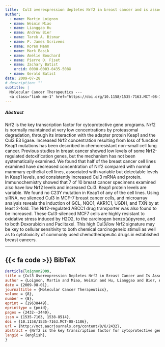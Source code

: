 ```yaml
---
title:  Cul3 overexpression depletes Nrf2 in breast cancer and is associated with sensitivity to carcinogens, to oxidative stress, and to chemotherapy
author: 
  - name: Martin Loignon
  - name: Weimin Miao
  - name: Lianggao Hu
  - name: Andrew Bier
  - name: Tarek A. Bismar
  - name: P. James Scrivens
  - name: Koren Mann
  - name: Mark Basik
  - name: Amélie Bouchard
  - name: Pierre O. Fiset
  - name: Zachary Batist
    orcid: 0000-0003-0435-508X
  - name: Gerald Batist
date: 2009-07-28
# description: ""
subtitle: |
  Molecular Cancer Therapeutics --- 
  <a class="link me-1" href="https://doi.org/10.1158/1535-7163.MCT-08-1186" target="_blank_" rel="external">10.1158/1535-7163.MCT-08-1186</a>
---
```

##### Abstract
Nrf2 is the key transcription factor for cytoprotective gene programs. Nrf2 is normally maintained at very low concentrations by proteasomal degradation, through its interaction with the adapter protein Keap1 and the Cul3 E3 ligase. Increased Nrf2 concentration resulting from loss of function Keap1 mutations has been described in chemoresistant non–small cell lung cancer. Previous studies in breast cancer showed low levels of some Nrf2-regulated detoxification genes, but the mechanism has not been systematically examined. We found that half of the breast cancer cell lines examined have decreased concentration of Nrf2 compared with normal mammary epithelial cell lines, associated with variable but detectable levels in Keap1 levels, and consistently increased Cul3 mRNA and protein. Immunochemistry showed that 7 of 10 breast cancer specimens examined also have low Nrf2 levels and increased Cul3. Keap1 protein levels are variable. We found no C23Y mutation in Keap1 of any of the cell lines. Using siRNA, we silenced Cul3 in MCF-7 breast cancer cells, and microarray analysis reveals the induction of GCL, NQO1, AKR1C1, UGDH, and TXN by at least 2-fold. The Nrf2-regulated ABCC1 drug transporter was also found to be increased. These Cul3-silenced MCF7 cells are highly resistant to oxidative stress induced by H2O2, to the carcinogen benzo(a)pyrene, and to both Doxorubicin and Paclitaxel. This high Cul3/low Nrf2 signature may be key to cellular sensitivity to both chemical carcinogeneic stimuli as well as to cytotoxicity of commonly used chemotherapeutic drugs in established breast cancers.

---

::: {.callout-note collapse=true icon=false}
## {{< fa code >}} BibTeX

```BibTeX
@article{loignon2009,
title = {Cul3 Overexpression Depletes Nrf2 in Breast Cancer and Is Associated with Sensitivity to Carcinogens, to Oxidative Stress, and to Chemotherapy},
author = {Loignon, Martin and Miao, Weimin and Hu, Lianggao and Bier, Andrew and Bismar, Tarek A. and Scrivens, P. James and Mann, Koren and Basik, Mark and Bouchard, Amélie and Fiset, Pierre O. and Batist, Zachary and Batist, Gerald},
date = {2009-08-01},
journaltitle = {Molecular Cancer Therapeutics},
volume = {8},
number = {8},
eprint = {19638449},
eprinttype = {pmid},
pages = {2432--2440},
issn = {1535-7163, 1538-8514},
doi = {10.1158/1535-7163.MCT-08-1186},
url = {http://mct.aacrjournals.org/content/8/8/2432},
abstract = {Nrf2 is the key transcription factor for cytoprotective gene programs. Nrf2 is normally maintained at very low concentrations by proteasomal degradation, through its interaction with the adapter protein Keap1 and the Cul3 E3 ligase. Increased Nrf2 concentration resulting from loss of function Keap1 mutations has been described in chemoresistant non–small cell lung cancer. Previous studies in breast cancer showed low levels of some Nrf2-regulated detoxification genes, but the mechanism has not been systematically examined. We found that half of the breast cancer cell lines examined have decreased concentration of Nrf2 compared with normal mammary epithelial cell lines, associated with variable but detectable levels in Keap1 levels, and consistently increased Cul3 mRNA and protein. Immunochemistry showed that 7 of 10 breast cancer specimens examined also have low Nrf2 levels and increased Cul3. Keap1 protein levels are variable. We found no C23Y mutation in Keap1 of any of the cell lines. Using siRNA, we silenced Cul3 in MCF-7 breast cancer cells, and microarray analysis reveals the induction of GCL, NQO1, AKR1C1, UGDH, and TXN by at least 2-fold. The Nrf2-regulated ABCC1 drug transporter was also found to be increased. These Cul3-silenced MCF7 cells are highly resistant to oxidative stress induced by H2O2, to the carcinogen benzo(a)pyrene, and to both Doxorubicin and Paclitaxel. This high Cul3/low Nrf2 signature may be key to cellular sensitivity to both chemical carcinogeneic stimuli as well as to cytotoxicity of commonly used chemotherapeutic drugs in established breast cancers. [Mol Cancer Ther 2009;8(8):2432–40]},
langid = {english},
}
```
:::